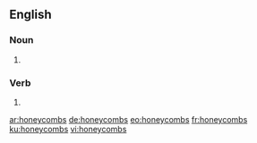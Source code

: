 ==English==

===Noun===
{{head|en|plural}}

# {{plural of|honeycomb|lang=en}}

===Verb===
{{head|en}}

# {{en-third-person singular of|honeycomb}}

[[ar:honeycombs]]
[[de:honeycombs]]
[[eo:honeycombs]]
[[fr:honeycombs]]
[[ku:honeycombs]]
[[vi:honeycombs]]